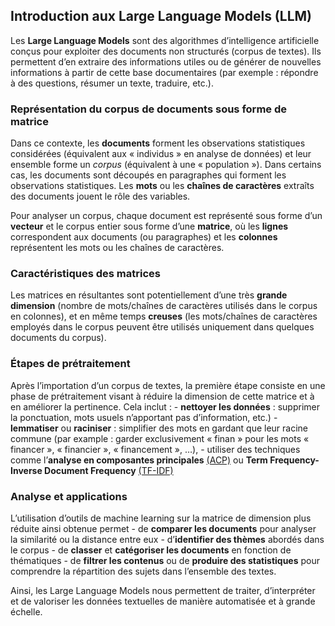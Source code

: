 ## Introduction aux Large Language Models (LLM) 

Les **Large Language Models** sont des algorithmes d’intelligence artificielle conçus pour exploiter des documents non structurés (corpus de textes). Ils permettent d'en extraire des informations utiles ou de générer de nouvelles informations à partir de cette base documentaires (par exemple : répondre à des questions, résumer un texte, traduire, etc.).


### Représentation du corpus de documents sous forme de matrice

Dans ce contexte, les **documents** forment les observations statistiques considérées (équivalent aux « individus » en analyse de données) et leur ensemble forme un *corpus* (équivalent à une « population »). Dans certains cas, les documents sont découpés en paragraphes qui forment les observations statistiques. Les **mots** ou les **chaînes de caractères** extraîts des documents jouent le rôle des variables.

Pour analyser un corpus, chaque document est représenté sous forme d'un **vecteur** et le corpus entier sous forme d'une **matrice**, où les **lignes** correspondent aux documents (ou paragraphes) et les **colonnes** représentent les mots ou les chaînes de caractères.


### Caractéristiques des matrices

Les matrices en résultantes sont potentiellement d’une très **grande dimension** (nombre de mots/chaînes de caractères utilisés dans le corpus en colonnes), et en même temps **creuses** (les mots/chaînes de caractères employés dans le corpus peuvent être utilisés uniquement dans quelques documents du corpus).


### Étapes de prétraitement

Après l’importation d’un corpus de textes, la première étape consiste en une phase de prétraitement visant à réduire la dimension de cette matrice et à en améliorer la pertinence. Cela inclut :
- **nettoyer les données** : supprimer la ponctuation, mots usuels n’apportant pas d’information, etc.) 
- **lemmatiser** ou **raciniser** : simplifier des mots en gardant que leur racine commune (par example : garder exclusivement « finan » pour les mots « financer », « financier », « financement », …), 
- utiliser des techniques comme l'**analyse en composantes principales** [(ACP)](https://fr.wikipedia.org/wiki/Analyse_en_composantes_principales) ou **Term Frequency-Inverse Document Frequency** 
[(TF-IDF)](https://fr.wikipedia.org/wiki/TF-IDF)


### Analyse et applications
L’utilisation d’outils de machine learning sur la matrice de dimension plus réduite ainsi obtenue permet 
- de **comparer les documents** pour analyser la similarité ou la distance entre eux
- d’**identifier des thèmes** abordés dans le corpus 
- de **classer** et **catégoriser les documents** en fonction de thématiques
- de **filtrer les contenus** ou de **produire des statistiques** pour comprendre la répartition des sujets dans l'ensemble des textes.

Ainsi, les Large Language Models nous permettent de traiter, d'interpréter et de valoriser les données textuelles de manière automatisée et à grande échelle.
